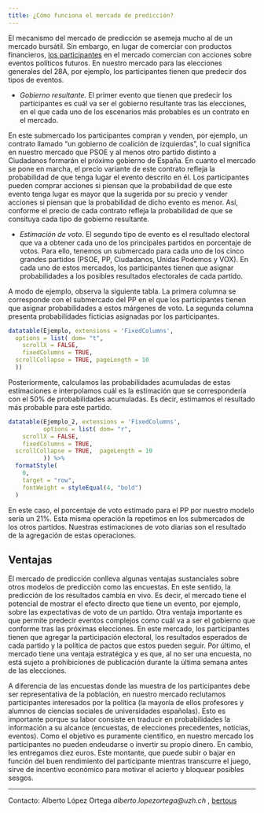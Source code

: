 ```yaml
---
title: ¿Cómo funciona el mercado de predicción?
---
```


El mecanismo del mercado de predicción se asemeja mucho al de un mercado bursátil. Sin embargo, en lugar de comerciar con productos financieros, [los participantes](https://aloport.github.io/predi/gobierno.html) en el mercado comercian con acciones sobre eventos políticos futuros. En nuestro mercado para las elecciones generales del 28A, por ejemplo, los participantes tienen que predecir dos tipos de eventos. 

- _Gobierno resultante._ El primer evento que tienen que predecir los participantes es cuál va ser el gobierno resultante tras las elecciones, en el que cada uno de los escenarios más probables es un contrato en el mercado. 

En este submercado los participantes compran y venden, por ejemplo, un contrato llamado “un gobierno de coalición de izquierdas”, lo cual significa en nuestro mercado que PSOE y al menos otro partido distinto a Ciudadanos formarán el próximo gobierno de España. En cuanto el mercado se pone en marcha, el precio variante de este contrato refleja la probabilidad de que tenga lugar el evento descrito en él. Los participantes pueden comprar acciones si piensan que la probabilidad de que este evento tenga lugar es mayor que la sugerida por su precio y vender acciones si piensan que la probabilidad de dicho evento es menor. Así, conforme el precio de cada contrato refleja la probabilidad de que se consituya cada tipo de gobierno resultante.


- _Estimación de voto._ El segundo tipo de evento es el resultado electoral que va a obtener cada uno de los principales partidos en porcentaje de votos. Para ello, tenemos un submercado para cada uno de los cinco grandes partidos (PSOE, PP, Ciudadanos, Unidas Podemos y VOX). En cada uno de estos mercados, los participantes tienen que asignar probabilidades a los posibles resultados electorales de cada partido.

A modo de ejemplo, observa la siguiente tabla. La primera columna se corresponde con el submercado del PP en el que los participantes tienen que asignar probabilidades a estos márgenes de voto. La segunda columna presenta probabilidades ficticias asignadas por los participantes.

```r

datatable(Ejemplo, extensions = 'FixedColumns',
  options = list( dom= "t",
    scrollX = FALSE,
    fixedColumns = TRUE,
  scrollCollapse = TRUE, pageLength = 10
  )) 

```

Posteriormente, calculamos las probabilidades acumuladas de estas estimaciones e interpolamos cuál es la estimación que se correspondería con el 50% de probabilidades acumuladas. Es decir, estimamos el resultado más probable para este partido.

```r

datatable(Ejemplo_2, extensions = 'FixedColumns',
          options = list( dom= "r",
    scrollX = FALSE,
    fixedColumns = TRUE,
  scrollCollapse = TRUE,  pageLength = 10
          )) %>%
  formatStyle(
    0,
    target = "row",
    fontWeight = styleEqual(4, "bold")
  ) 

```


En este caso, el porcentaje de voto estimado para el PP por nuestro modelo sería un 21%. Esta misma operación la repetimos en los submercados de los otros partidos. Nuestras estimaciones de voto diarias son el resultado de la agregación de estas operaciones.

## Ventajas

El mercado de predicción conlleva algunas ventajas sustanciales sobre otros modelos de predicción como las encuestas. En este sentido, la predicción de los resultados cambia en vivo. Es decir, el mercado tiene el potencial de mostrar el efecto directo que tiene un evento, por ejemplo, sobre las expectativas de voto de un partido. Otra ventaja importante es que permite predecir eventos complejos como cuál va a ser el gobierno que conforme tras las próximas elecciones. En este mercado, los participantes tienen que agregar la participación electoral, los resultados esperados de cada partido y la política de pactos que estos pueden seguir. Por último, el mercado tiene una ventaja estratégica y es que, al no ser una encuesta, no está sujeto a prohibiciones de publicación durante la última semana antes de las elecciones.

A diferencia de las encuestas donde las muestra de los participantes debe ser representativa de la población, en nuestro mercado reclutamos participantes interesados por la política (la mayoría de ellos profesores y alumnos de ciencias sociales de universidades españolas). Esto es importante porque su labor consiste en traducir en probabilidades la información a su alcance (encuestas, de elecciones precedentes, noticias, eventos). Como el objetivo es puramente científico, en nuestro mercado los participantes no pueden endeudarse o invertir su propio dinero. En cambio, les entregamos diez euros. Este montante, que puede subir o bajar en función del buen rendimiento del participante mientras transcurre el juego, sirve de incentivo económico para motivar el acierto y bloquear posibles sesgos.

_________________

Contacto: Alberto López Ortega _alberto.lopezortega@uzh.ch_ , [bertous](https://twitter.com/bertous)

